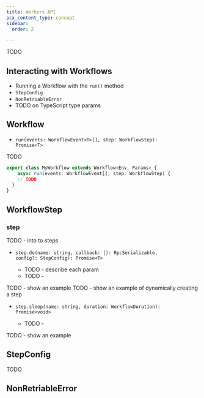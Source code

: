 ```yaml
---
title: Workers API
pcx_content_type: concept
sidebar:
  order: 2

---
```


TODO


## Interacting with Workflows

* Running a Workflow with the `run()` method
* `StepConfig`
* `NonRetriableError`
* TODO on TypeScript type params

## Workflow

* <code>run(events: WorkflowEvent&lt;T&gt;[], step: WorkflowStep): Promise&lt;T&gt;</code>

TODO

```ts
export class MyWorkflow extends Workflow<Env, Params> {
	async run(events: WorkflowEvent[], step: WorkflowStep) {
    // TODO
  }
}
```


## WorkflowStep

### step

TODO - into to steps

* <code>step.do(name: string, callback: (): RpcSerializable, config?: StepConfig): Promise&lt;T&gt;</code>

  * TODO - describe each param
  * TODO - 

TODO - show an example
TODO - show an example of dynamically creating a step

* <code>step.sleep(name: string, duration: WorkflowDuration): Promise&lt;void&gt;</code>

  * TODO - 

TODO - show an example


## StepConfig

TODO

## NonRetriableError
